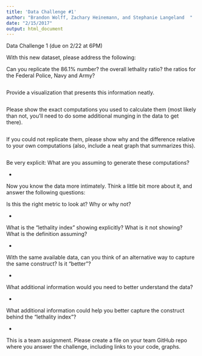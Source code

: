 ```yaml
---
title: 'Data Challenge #1'
author: "Brandon Wolff, Zachary Heinemann, and Stephanie Langeland	"
date: "2/15/2017"
output: html_document
---
```


Data Challenge 1 (due on 2/22 at 6PM)

With this new dataset, please address the following:

Can you replicate the 86.1% number? the overall lethality ratio? the ratios for the 
Federal Police, Navy and Army?

```r

```

Provide a visualization that presents this information neatly.

```r

```

Please show the exact computations you used to calculate them (most likely than not, 
you'll need to do some additional munging in the data to get there).

```r

```

If you could not replicate them, please show why and the difference relative to 
your own computations (also, include a neat graph that summarizes this).

```r

```

Be very explicit: What are you assuming to generate these computations?
 
  *

Now you know the data more intimately. Think a little bit more about it, and 
answer the following questions:

Is this the right metric to look at? Why or why not?
  
  *

What is the "lethality index" showing explicitly? What is it not showing? What 
is the definition assuming?

  *

With the same available data, can you think of an alternative way to capture the 
same construct? Is it "better"?
 
  *

What additional information would you need to better understand the data?

  *

What additional information could help you better capture the construct behind 
the "lethality index"?

  *

This is a team assignment. Please create a file on your team GitHub repo where you answer the challenge, including links to your code, graphs.
